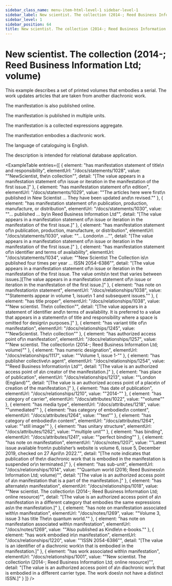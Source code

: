 ```yaml
---
sidebar_class_name: menu-item-html-level-1 sidebar-level-1
sidebar_label: New scientist. The collection (2014-; Reed Business Information Ltd; volume)
sidebar_level: 1
sidebar_position: 64
title: New scientist. The collection (2014-; Reed Business Information Ltd; volume)
---
```


# New scientist. The collection (2014-; Reed Business Information Ltd; volume)

This example describes a set of printed volumes that embodies a serial. The work
              updates articles that are taken from another diachronic work.

The manifestation is also published online.

The manifestation is published in multiple units.

The manifestation is a collected expressions aggregate.

The manifestation embodies a diachronic work.

The language of cataloguing is English.

The description is intended for relational database application.

<ExampleTable
  entries={[
    {
      element: "has manifestation statement of title\n                      and responsibility",
      elementUrl: "/docs/statements/1028",
      value: "\"NewScientist, the\n                    collection\"",
      detail: "[The value appears in a manifestation statement of\n                      issue or iteration in the manifestation of the first issue.]"
    },
    {
      element: "has manifestation statement of\n                      edition",
      elementUrl: "/docs/statements/1029",
      value: "\"The articles here were first\n                    published in New Scientist … They have been updated and\n                    revised.\""
    },
    {
      element: "has manifestation statement of\n                      publication, production, manufacture, or distribution",
      elementUrl: "/docs/statements/1030",
      value: "\"… published … by\n                    Reed Business Information Ltd\"",
      detail: "[The value appears in a manifestation statement of\n                      issue or iteration in the manifestation of the first issue.]"
    },
    {
      element: "has manifestation statement of\n                      publication, production, manufacture, or distribution",
      elementUrl: "/docs/statements/1030",
      value: "\"… London\n                    …\"",
      detail: "[The value appears in a manifestation statement of\n                      issue or iteration in the manifestation of the first issue.]"
    },
    {
      element: "has manifestation statement of\n                      identifier and terms of availability",
      elementUrl: "/docs/statements/1034",
      value: "\"New Scientist The Collection is\n                    published four times per year … ISSN 2054-6386\"",
      detail: "[The value appears in a manifestation statement of\n                      issue or iteration in the manifestation of the first issue. The value omits\n                      text that varies between issues.][The value appears in a manifestation statement of\n                      issue or iteration in the manifestation of the first issue.]"
    },
    {
      element: "has note on manifestation\n                    statement",
      elementUrl: "/docs/relationships/1038",
      value: "\"Statements appear in volume 1, issue\n                  1 and subsequent issues.\""
    },
    {
      element: "has title proper",
      elementUrl: "/docs/relationships/1038",
      value: "\"New scientist. The\n                    collection\"",
      detail: "[The value appears in a statement of identifier and\n                      terms of availability. It is preferred to a value that appears in a statement\n                      of title and responsibility where a space is omitted for design\n                      purposes.]"
    },
    {
      element: "has variant title of\n                    manifestation",
      elementUrl: "/docs/relationships/1245",
      value: "\"NewScientist. The\n                  collection\""
    },
    {
      element: "has authorized access point of\n                    manifestation",
      elementUrl: "/docs/relationships/1257",
      value: "\"New scientist. The collection\n                  (2014-; Reed Business Information Ltd; volume)\""
    },
    {
      element: "has numeric designation",
      elementUrl: "/docs/relationships/1117",
      value: "\"Volume 1, issue 1-\""
    },
    {
      element: "has publisher collective\n                    agent",
      elementUrl: "/docs/relationships/1254",
      value: "\"Reed Business Information\n                    Ltd\"",
      detail: "[The value is an authorized access point of a\n                      creator of the manifestation.]"
    },
    {
      element: "has place of publication",
      elementUrl: "/docs/relationships/1213",
      value: "\"London (England)\"",
      detail: "[The value is an authorized access point of a place\n                      of creation of the manifestation.]"
    },
    {
      element: "has date of publication",
      elementUrl: "/docs/relationships/1210",
      value: "\"2014-\""
    },
    {
      element: "has category of carrier",
      elementUrl: "/docs/attributes/1022",
      value: "\"volume\""
    },
    {
      element: "has media type",
      elementUrl: "/docs/attributes/1218",
      value: "\"unmediated\""
    },
    {
      element: "has category of embodied\n                  content",
      elementUrl: "/docs/attributes/1264",
      value: "\"text\""
    },
    {
      element: "has category of embodied\n                  content",
      elementUrl: "/docs/attributes/1264",
      value: "\"still image\""
    },
    {
      element: "has unitary structure",
      elementUrl: "/docs/attributes/1262",
      value: "\"multiple unit\""
    },
    {
      element: "has binding",
      elementUrl: "/docs/attributes/1241",
      value: "\"perfect binding\""
    },
    {
      element: "has note on manifestation",
      elementUrl: "/docs/notes/1207",
      value: "\"Latest issue available from\n                    publisher’s website is volume 6, issue 5, December 2019, checked on 27 April\n                    2022.\"",
      detail: "[The note indicates that publication of the\n                      diachronic work that is embodied in the manifestation is suspended or\n                      terminated.]"
    },
    {
      element: "has sub-unit",
      elementUrl: "/docs/relationships/1014",
      value: "\"Quantum world (2016; Reed Business\n                      Information Ltd; volume)\"",
      detail: "[The value is an authorized access point of a\n                      manifestation that is a part of the manifestation.]"
    },
    {
      element: "has alternate\n                    manifestation",
      elementUrl: "/docs/relationships/1018",
      value: "\"New scientist. The collection\n                    (2014-; Reed Business Information Ltd; online resource)\"",
      detail: "[The value is an authorized access point of a\n                      manifestation in a different category that embodies the same expressions as\n                      the manifestation.]"
    },
    {
      element: "has note on manifestation associated with\n                    manifestation",
      elementUrl: "/docs/notes/1269",
      value: "\"Volume 3, issue 3 has title The\n                  quantum world.\""
    },
    {
      element: "has note on manifestation associated with\n                    manifestation",
      elementUrl: "/docs/notes/1269",
      value: "\"Also published as Kindle\n                  e-books.\""
    },
    {
      element: "has work embodied in\n                      manifestation",
      elementUrl: "/docs/relationships/1220",
      value: "\"ISSN 2054-6386\"",
      detail: "[The value is an identifier of a diachronic work\n                      that is embodied in the manifestation.]"
    },
    {
      element: "has work associated with\n                      manifestation",
      elementUrl: "/docs/relationships/1001",
      value: "\"New scientist. The collection\n                    (2014-; Reed Business Information Ltd; online resource)\"",
      detail: "[The value is an authorized access point of a\n                      diachronic work that is embodied in a different carrier type. The work does\n                      not have a distinct ISSN.]"
    }
  ]}
/>
